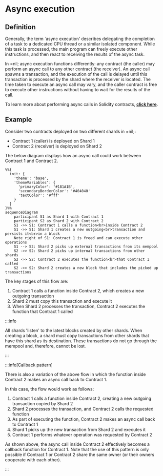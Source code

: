 # Async execution

## Definition

Generally, the term 'async execution' describes delegating the completion of a task to a dedicated CPU thread or a similar isolated component. While this task is processed, the main program can freely execute other instructions, and then react to receiving the results of the async task.

In =nil; async execution functions differently: any contract (the caller) may perform an async call to any other contract (the receiver). An async call spawns a transaction, and the execution of the call is delayed until this transaction is processed by the shard where the receiver is located. The time taken to execute an async call may vary, and the caller contract is free to execute other instructions without having to wait for the results of the call.

To learn more about performing async calls in Solidity contracts, [**click here**](../smart-contracts/handling-async-execution.mdx).

## Example

Consider two contracts deployed on two different shards in =nil;:

* Contract 1 (caller) is deployed on Shard 1
* Contract 2 (receiver) is deployed on Shard 2

The below diagram displays how an async call could work between Contract 1 and Contract 2.

```mermaid
%%{
  init: {
    'theme': 'base',
    'themeVariables': {
      'primaryColor': '#181A1B',
      'secondaryBorderColor': '#404040'
      'textColor': '#fff'
    }
  }
}%%
sequenceDiagram
    participant S1 as Shard 1 with Contract 1
    participant S2 as Shard 2 with Contract 2
    S1 ->> S1: Contract 1 calls a function<br>inside Contract 2
    S1 ->> S1: Shard 1 creates a new outgoing<br>transaction and persists it<br>in a block
    Note right of S1: Contract 1 is freed and can execute other operations
    S1 --> S2: Shard 2 picks up external transactions from its mempool
    S2 ->> S2: Shard 2 picks up internal transactions from other shards
    S2 ->> S2: Contract 2 executes the function<br>that Contract 1 called   
    S2 ->> S2: Shard 2 creates a new block that includes the picked up transactions
```

The key stages of this flow are:

1. Contract 1 calls a function inside Contract 2, which creates a new outgoing transaction
2. Shard 2 must copy this transaction and execute it
3. When Shard 2 processes the transaction, Contract 2 executes the function that Contract 1 called

:::info

All shards 'listen' to the latest blocks created by other shards. When creating a block, a shard must copy transactions from other shards that have this shard as its destination. These transactions do not go through the mempool and, therefore, cannot be lost.

:::

:::info[Callback pattern]

There is also a variation of the above flow in which the function inside Contract 2 makes an async call back to Contract 1.

In this case, the flow would work as follows:

1. Contract 1 calls a function inside Contract 2, creating a new outgoing transaction copied by Shard 2
2. Shard 2 processes the transaction, and Contract 2 calls the requested function
3. As part of executing the function, Contract 2 makes an async call back to Contract 1
4. Shard 1 picks up the new transaction from Shard 2 and executes it
5. Contract 1 performs whatever operation was requested by Contract 2

As shown above, the async call inside Contract 2 effectively becomes a callback function for Contract 1. Note that the use of this pattern is only possible if Contract 1 or Contract 2 share the same owner (or their owners cooperate with each other).

:::